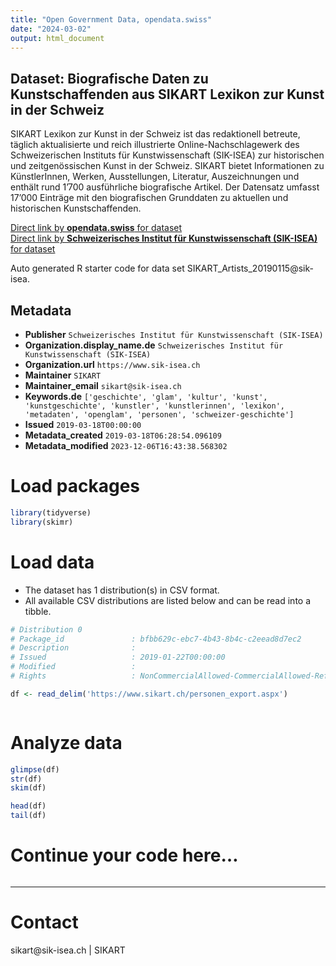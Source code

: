 ```yaml
---
title: "Open Government Data, opendata.swiss"
date: "2024-03-02"
output: html_document
---
```


## Dataset: Biografische Daten zu Kunstschaffenden aus SIKART Lexikon zur Kunst in der Schweiz

SIKART Lexikon zur Kunst in der Schweiz ist das redaktionell betreute, täglich aktualisierte und reich illustrierte Online-Nachschlagewerk des Schweizerischen Instituts für Kunstwissenschaft (SIK-ISEA) zur historischen und zeitgenössischen Kunst in der Schweiz. SIKART bietet Informationen zu KünstlerInnen, Werken, Ausstellungen, Literatur, Auszeichnungen und enthält rund 1'700 ausführliche biografische Artikel. Der Datensatz umfasst 17'000 Einträge mit den biografischen Grunddaten zu aktuellen und historischen Kunstschaffenden.

[Direct link by **opendata.swiss** for dataset](https://opendata.swiss/de/dataset/kuenstlernamen-aus-sikart-lexikon-zur-kunst-in-der-schweiz)<br>
[Direct link by **Schweizerisches Institut für Kunstwissenschaft (SIK-ISEA)** for dataset](http://www.sikart.ch)

Auto generated R starter code for data set SIKART_Artists_20190115@sik-isea.

## Metadata

- **Publisher** `Schweizerisches Institut für Kunstwissenschaft (SIK-ISEA)`
- **Organization.display_name.de** `Schweizerisches Institut für Kunstwissenschaft (SIK-ISEA)`
- **Organization.url** `https://www.sik-isea.ch`
- **Maintainer** `SIKART`
- **Maintainer_email** `sikart@sik-isea.ch`
- **Keywords.de** `['geschichte', 'glam', 'kultur', 'kunst', 'kunstgeschichte', 'kunstler', 'kunstlerinnen', 'lexikon', 'metadaten', 'openglam', 'personen', 'schweizer-geschichte']`
- **Issued** `2019-03-18T00:00:00`
- **Metadata_created** `2019-03-18T06:28:54.096109`
- **Metadata_modified** `2023-12-06T16:43:38.568302`


# Load packages

```r

library(tidyverse)
library(skimr)

```

# Load data

-   The dataset has 1 distribution(s) in CSV format.
-   All available CSV distributions are listed below and can be read into a tibble.

```r

# Distribution 0
# Package_id               : bfbb629c-ebc7-4b43-8b4c-c2eead8d7ec2
# Description              : 
# Issued                   : 2019-01-22T00:00:00
# Modified                 : 
# Rights                   : NonCommercialAllowed-CommercialAllowed-ReferenceRequired

df <- read_delim('https://www.sikart.ch/personen_export.aspx')



```

# Analyze data

```r

glimpse(df)
str(df)
skim(df)

head(df)
tail(df)

```

# Continue your code here...

```r

```

------------------------------------------------------------------------

# Contact

sikart@sik-isea.ch | SIKART
